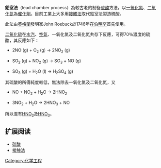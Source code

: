 {{unreferenced|time=2015-12-21T14:12:42+00:00}}
'''鉛室法'''（lead chamber process）為較古老的制备[[硫酸|硫酸]]方法，以[[一氧化氮|一氧化氮]]、[[二氧化氮|二氧化氮]]為[[催化劑|催化劑]]。目前工業上大多用[[接觸法|接觸法]]取代鉛室法製造硫酸。

此法由[[英格蘭|英格蘭]]發明家John Roebuck於1746年在[[伯明罕|伯明罕]]首先使用。

[[二氧化硫|二氧化硫]]在[[水汽|水汽]]、[[空氣|空氣]]、一氧化氮及二氧化氮共存下反應，可得70％濃度的硫酸，其反應如下：

*2NO (g) + O<sub>2</sub> (g) → 2NO<sub>2</sub> (g)

*SO<sub>2</sub> (g) + NO<sub>2</sub> (g) → SO<sub>3</sub> + NO (g)

*SO<sub>3</sub> (g) + H<sub>2</sub>O (l) → H<sub>2</sub>SO<sub>4</sub> (g)

其硫酸的所得純度較低，無法除去一氧化氮及二氧化氮，又

*NO + NO<sub>2</sub> + H<sub>2</sub>O → 2HNO<sub>2</sub>

*3NO<sub>2</sub> + H<sub>2</sub>O → 2HNO<sub>3</sub> + NO

所以混有[[亚硝酸|HNO<sub>2</sub>]]及[[硝酸|HNO<sub>3</sub>]]。

== 扩展阅读 ==
*[[硫酸|硫酸]]
*[[接触法|接触法]]

[[Category:化学工程|Category:化学工程]]